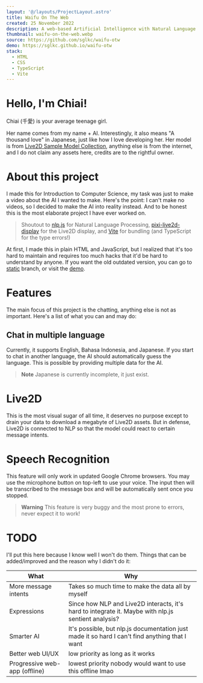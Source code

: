 ```yaml
---
layout: '@/layouts/ProjectLayout.astro'
title: Waifu On The Web
created: 25 November 2022
description: A web-based Artificial Intelligence with Natural Language Processing and a Live2D model
thumbnail: waifu-on-the-web.webp
source: https://github.com/sglkc/waifu-otw
demo: https://sglkc.github.io/waifu-otw
stack:
  - HTML
  - CSS
  - TypeScript
  - Vite
---
```


# Hello, I'm Chiai!

Chiai (千愛) is your average teenage girl.

Her name comes from my name + AI. Interestingly, it also means "A thousand love" in Japanese, just like how I love developing her.
Her model is from [Live2D Sample Model Collection](https://www.live2d.com/en/download/sample-data/), anything else is from the internet,
and I do not claim any assets here, credits are to the rightful owner.

# About this project

I made this for Introduction to Computer Science, my task was just to make a video about the AI I wanted to make.
Here's the point: I can't make no videos, so I decided to make the AI into reality instead. And to be honest this is the most elaborate project I have ever worked on.

> Shoutout to [nlp.js](https://github.com/axa-group/nlp.js/) for Natural Language Processing, [pixi-live2d-display](https://github.com/guansss/pixi-live2d-display)
> for the Live2D display, and [Vite](https://vitejs.dev/) for bundling (and TypeScript for the type errors!)

At first, I made this in plain HTML and JavaScript, but I realized that it's too hard to maintain and requires too much hacks that it'd be hard to understand by anyone.
If you want the old outdated version, you can go to [static](https://github.com/sglkc/waifu-otw/tree/static) branch, or visit the [demo](https://sglkc.github.io/waifu-otw).

# Features

The main focus of this project is the chatting, anything else is not as important. Here's a list of what you can and may do:

## Chat in multiple language

Currently, it supports English, Bahasa Indonesia, and Japanese. If you start to chat in another language, the AI should automatically guess the language.
This is possible by providing multiple data for the AI.

> **Note**
> Japanese is currently incomplete, it just exist.

# Live2D

This is the most visual sugar of all time, it deserves no purpose except to drain your data to download a megabyte of Live2D assets.
But in defense, Live2D is connected to NLP so that the model could react to certain message intents.

# Speech Recognition

This feature will only work in updated Google Chrome browsers. You may use the microphone button on top-left to use your voice.
The input then will be transcribed to the message box and will be automatically sent once you stopped.

> **Warning**
> This feature is very buggy and the most prone to errors, never expect it to work!

# TODO

I'll put this here because I know well I won't do them. Things that can be added/improved and the reason why I didn't do it:

| What                          | Why                                                                                                  |
|-------------------------------|------------------------------------------------------------------------------------------------------|
| More message intents          | Takes so much time to make the data all by myself                                                    |
| Expressions                   | Since how NLP and Live2D interacts, it's hard to integrate it. Maybe with nlp.js sentient analysis?  |
| Smarter AI                    | It's possible, but nlp.js documentation just made it so hard I can't find anything that I want       |
| Better web UI/UX              | low priority as long as it works                                                                     |
| Progressive web-app (offline) | lowest priority nobody would want to use this offline lmao                                           |

